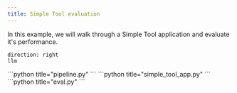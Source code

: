 ```yaml
---
title: Simple Tool evaluation
---
```



In this example, we will walk through a Simple Tool application and evaluate it's performance.

```d2
direction: right
llm
```


<Tabs>
<TabItem label="1) Define Pipeline">
```python title="pipeline.py"
```
</TabItem>
<TabItem label="2) Run Simple Tool App">
```python title="simple_tool_app.py"
```
</TabItem>
<TabItem label="3) Run Eval">
```python title="eval.py"
```
</TabItem>
</Tabs>
